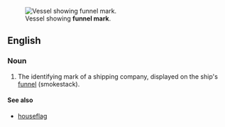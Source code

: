 [[Image:Genco Trader ore carrier.jpg|thumb|Vessel showing '''funnel mark'''.]]
==English==

===Noun===
{{en-noun|sg=[[funnel]] [[mark]]}}

# {{nautical}} The identifying mark of a shipping company, displayed on the ship's [[funnel]] (smokestack).

====See also====
*[[houseflag]]